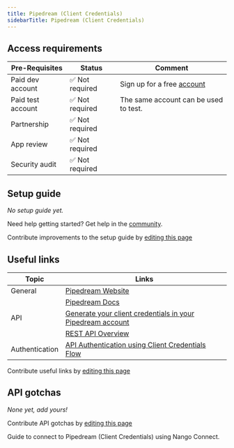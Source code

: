 ```yaml
---
title: Pipedream (Client Credentials)
sidebarTitle: Pipedream (Client Credentials)
---
```



<Overview />
<PreBuiltTooling />
<PreBuiltUseCases />

## Access requirements
| Pre-Requisites | Status | Comment|
| - | - | - |
| Paid dev account | ✅ Not required | Sign up for a free [account](https://pipedream.com/auth/signup) |
| Paid test account | ✅ Not required | The same account can be used to test. |
| Partnership | ✅ Not required | |
| App review | ✅ Not required | |
| Security audit | ✅ Not required | |


## Setup guide

_No setup guide yet._

<Tip>Need help getting started? Get help in the [community](https://nango.dev/slack).</Tip>

<Note>Contribute improvements to the setup guide by [editing this page](https://github.com/nangohq/nango/tree/master/docs/integrations/all/pipedream-oauth2-cc.mdx)</Note>


## Useful links

| Topic             | Links                                                                                                   |
| ----------------- | ------------------------------------------------------------------------------------------------------- |
| General           | [Pipedream Website](https://pipedream.com/)                                                             |
|                   | [Pipedream Docs](https://pipedream.com/docs)                                                                  |
| API               | [Generate your client credentials in your Pipedream account](https://pipedream.com/settings/api)    |
|                   | [REST API Overview](https://pipedream.com/docs/rest-api/overview)                                       |
| Authentication    | [API Authentication using Client Credentials Flow](https://pipedream.com/docs/rest-api/auth#user-api-keys) |

<Note>Contribute useful links by [editing this page](https://github.com/nangohq/nango/tree/master/docs/integrations/all/pipedream-oauth2-cc.mdx)</Note>

## API gotchas

_None yet, add yours!_

<Note>Contribute API gotchas by [editing this page](https://github.com/nangohq/nango/tree/master/docs/integrations/all/pipedream-oauth2-cc.mdx)</Note>

<Card title="Connect to Pipedream (Client Credentials)" icon="link" href="/integrations/all/pipedream-oauth2-cc/connect" horizontal>
  Guide to connect to Pipedream (Client Credentials) using Nango Connect.
</Card>